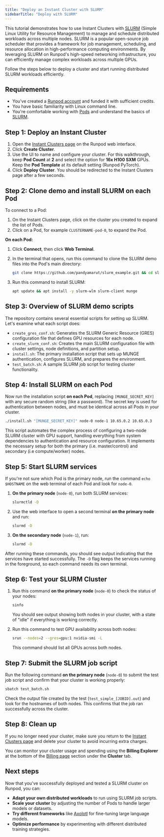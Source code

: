 ```yaml
---
title: "Deploy an Instant Cluster with SLURM"
sidebarTitle: "Deploy with SLURM"
---
```


This tutorial demonstrates how to use Instant Clusters with [SLURM](https://slurm.schedmd.com/) (Simple Linux Utility for Resource Management) to manage and schedule distributed workloads across multiple nodes. SLURM is a popular open-source job scheduler that provides a framework for job management, scheduling, and resource allocation in high-performance computing environments. By leveraging SLURM on Runpod's high-speed networking infrastructure, you can efficiently manage complex workloads across multiple GPUs.

Follow the steps below to deploy a cluster and start running distributed SLURM workloads efficiently.

## Requirements

* You've created a [Runpod account](https://www.runpod.io/console/home) and funded it with sufficient credits.
* You have basic familiarity with Linux command line.
* You're comfortable working with [Pods](/pods/overview) and understand the basics of [SLURM](https://slurm.schedmd.com/).

## Step 1: Deploy an Instant Cluster

1. Open the [Instant Clusters page](https://www.runpod.io/console/cluster) on the Runpod web interface.
2. Click **Create Cluster**.
3. Use the UI to name and configure your cluster. For this walkthrough, keep **Pod Count** at **2** and select the option for **16x H100 SXM** GPUs. Keep the **Pod Template** at its default setting (Runpod PyTorch).
4. Click **Deploy Cluster**. You should be redirected to the Instant Clusters page after a few seconds.

## Step 2: Clone demo and install SLURM on each Pod

To connect to a Pod:

1. On the Instant Clusters page, click on the cluster you created to expand the list of Pods.
2. Click on a Pod, for example `CLUSTERNAME-pod-0`, to expand the Pod.

**On each Pod:**

1. Click **Connect**, then click **Web Terminal**.

2. In the terminal that opens, run this command to clone the SLURM demo files into the Pod's main directory:

   ```bash
   git clone https://github.com/pandyamarut/slurm_example.git && cd slurm_example
   ```

3. Run this command to install SLURM:

   ```bash
   apt update && apt install -y slurm-wlm slurm-client munge
   ```

## Step 3: Overview of SLURM demo scripts

The repository contains several essential scripts for setting up SLURM. Let's examine what each script does:

* `create_gres_conf.sh`: Generates the SLURM Generic Resource (GRES) configuration file that defines GPU resources for each node.
* `create_slurm_conf.sh`: Creates the main SLURM configuration file with cluster settings, node definitions, and partition setup.
* `install.sh`: The primary installation script that sets up MUNGE authentication, configures SLURM, and prepares the environment.
* `test_batch.sh`: A sample SLURM job script for testing cluster functionality.

## Step 4: Install SLURM on each Pod

Now run the installation script **on each Pod**, replacing `[MUNGE_SECRET_KEY]` with any secure random string (like a password). The secret key is used for authentication between nodes, and must be identical across all Pods in your cluster.

```bash
./install.sh "[MUNGE_SECRET_KEY]" node-0 node-1 10.65.0.2 10.65.0.3
```

This script automates the complex process of configuring a two-node SLURM cluster with GPU support, handling everything from system dependencies to authentication and resource configuration. It implements the necessary setup for both the primary (i.e. master/control) and secondary (i.e compute/worker) nodes.

## Step 5: Start SLURM services

<Tip>

If you're not sure which Pod is the primary node, run the command `echo $HOSTNAME` on the web terminal of each Pod and look for `node-0`.

</Tip>

1. **On the primary node** (`node-0`), run both SLURM services:

   ```bash
   slurmctld -D
   ```

2. Use the web interface to open a second terminal **on the primary node** and run:

   ```bash
   slurmd -D
   ```

3. **On the secondary node** (`node-1`), run:

   ```bash
   slurmd -D
   ```

After running these commands, you should see output indicating that the services have started successfully. The `-D` flag keeps the services running in the foreground, so each command needs its own terminal.

## Step 6: Test your SLURM Cluster

1. Run this command **on the primary node** (`node-0`) to check the status of your nodes:

   ```bash
   sinfo
   ```

   You should see output showing both nodes in your cluster, with a state of "idle" if everything is working correctly.

2. Run this command to test GPU availability across both nodes:

   ```bash
   srun --nodes=2 --gres=gpu:1 nvidia-smi -L
   ```

   This command should list all GPUs across both nodes.

## Step 7: Submit the SLURM job script

Run the following command **on the primary node** (`node-0`) to submit the test job script and confirm that your cluster is working properly:

```bash
sbatch test_batch.sh
```

Check the output file created by the test (`test_simple_[JOBID].out`) and look for the hostnames of both nodes. This confirms that the job ran successfully across the cluster.

## Step 8: Clean up

If you no longer need your cluster, make sure you return to the [Instant Clusters page](https://www.runpod.io/console/cluster) and delete your cluster to avoid incurring extra charges.

<Info>

You can monitor your cluster usage and spending using the **Billing Explorer** at the bottom of the [Billing page](https://www.runpod.io/console/user/billing) section under the **Cluster** tab.

</Info>

## Next steps

Now that you've successfully deployed and tested a SLURM cluster on Runpod, you can:

* **Adapt your own distributed workloads** to run using SLURM job scripts.
* **Scale your cluster** by adjusting the number of Pods to handle larger models or datasets.
* **Try different frameworks** like [Axolotl](/instant-clusters/axolotl) for fine-tuning large language models.
* **Optimize performance** by experimenting with different distributed training strategies.
